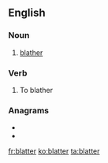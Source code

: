 {{also|Blatter|blätter|Blätter}}
==English==

===Noun===
{{en-noun|-}}

# [[blather]]

===Verb===
{{en-verb}}

# To blather

===Anagrams===
* {{l|en|battler}}
* {{l|en|brattle}}

[[fr:blatter]]
[[ko:blatter]]
[[ta:blatter]]